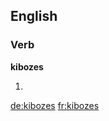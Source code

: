 ==English==

===Verb===
'''kibozes'''

# {{third-person singular of|[[kiboze]]}}

[[de:kibozes]]
[[fr:kibozes]]